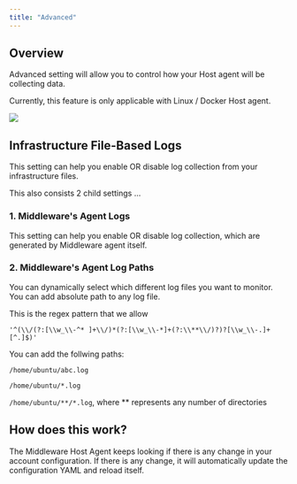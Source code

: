 ```yaml
---
title: "Advanced"
---
```


## Overview

Advanced setting will allow you to control how your Host agent will be collecting data.

Currently, this feature is only applicable with Linux / Docker Host agent.

![](/images/settings/advanced.png)

## Infrastructure File-Based Logs
This setting can help you enable OR disable log collection from your infrastructure files.

This also consists 2 child settings ...
### 1. Middleware's Agent Logs
This setting can help you enable OR disable log collection, which are generated by Middleware agent itself.

### 2. Middleware's Agent Log Paths
You can dynamically select which different log files you want to monitor.
You can add absolute path to any log file. 

This is the regex pattern that we allow
```
'^(\\/(?:[\\w_\\-^* ]+\\/)*(?:[\\w_\\-*]+(?:\\**\\/)?)?[\\w_\\-.]+[^.]$)'
```

You can add the follwing paths:

`/home/ubuntu/abc.log`

`/home/ubuntu/*.log`

`/home/ubuntu/**/*.log`, where ** represents any number of directories

## How does this work?
The Middleware Host Agent keeps looking if there is any change in your account configuration.
If there is any change, it will automatically update the configuration YAML and reload itself.